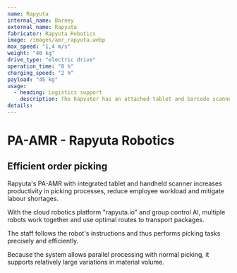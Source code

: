 ```yaml
---
name: Rapyuta
internal_name: Barney
external_name: Rapyuta
fabricator: Rapyuta Robotics
image: /images/amr_rapyuta.webp
max_speed: "1,4 m/s"
weight: "40 kg"
drive_type: "electric drive"
operation_time: "8 h"
charging_speed: "2 h"
payload: "45 kg"
usage:
  - heading: Logistics support
    description: The Rapyuter has an attached tablet and barcode scanner. Both enable the employee to carry out pick-up work efficiently by means of specific instructions and to record these directly in the system. After loading, the Rapyuter takes over the transport independently.
details:
---
```


# PA-AMR - Rapyuta Robotics

## Efficient order picking

Rapyuta's PA-AMR with integrated tablet and handheld scanner increases productivity in picking processes, reduce employee workload and mitigate labour shortages.

With the cloud robotics platform "rapyuta.io" and group control AI, multiple robots work together and use optimal routes to transport packages.

The staff follows the robot's instructions and thus performs picking tasks precisely and efficiently.

Because the system allows parallel processing with normal picking, it supports relatively large variations in material volume.
